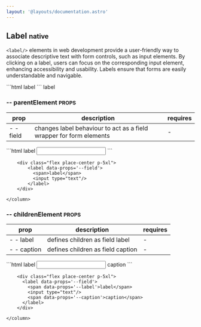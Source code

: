 ```yaml
---
layout: '@layouts/documentation.astro'
---
```


## Label <small> native </small>

`<label/>` elements in web development provide a user-friendly way to associate
descriptive text with form controls, such as input elements. By clicking
on a label, users can focus on the corresponding input element, enhancing
accessibility and usability. Labels ensure that forms are easily
understandable and navigable.

<x-grid style='--cols: 2;' class='outln outln-primary radius-3xs'>
	```html
	<label>label</label>
	```
	<column class='align-center[items] flex place-center p-5xl'>
		<label>label</label>
	</column>
</x-grid>

### -- parentElement <small class="clr-subtext txt-sm"> PROPS </small>

| prop      | description                                                         | requires |
| --------- | ------------------------------------------------------------------- | -------- |
| - - field | changes label behaviour to act as a field wrapper for form elements | -        |

<x-grid style="--cols: 2;" class="g-sm">
    <column class="grid outln outln-primary radius-3xs">
        ```html
          <label data-props='--field'>
            <span>label</span>
            <input type="text"/>
          </label>
        ```

        <div class="flex place-center p-5xl">
            <label data-props='--field'>
              <span>label</span>
              <input type="text"/>
            </label>
        </div>

    </column>

</x-grid>

### -- childrenElement <small class="clr-subtext txt-sm"> PROPS </small>

| prop        | description                       | requires |
| ----------- | --------------------------------- | -------- |
| - - label   | defines children as field label   | -        |
| - - caption | defines children as field caption | -        |

<x-grid style="--cols: 2;" class="g-sm">
    <column class="grid outln outln-primary radius-3xs">
        ```html
          <label data-props='--field'>
            <span data-props='--label'>label</span>
            <input type="text"/>
            <span data-props='--caption'>caption</span>
          </label>
        ```

        <div class="flex place-center p-5xl">
          <label data-props='--field'>
            <span data-props='--label'>label</span>
            <input type="text"/>
            <span data-props='--caption'>caption</span>
          </label>
        </div>

    </column>

</x-grid>
